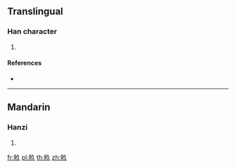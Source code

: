 ==Translingual==

===Han character===
{{Han char|rn=102|rad=田|as=03|sn=8|four=|canj=WNO}}

# {{defn|Han|sort=田03}}

====References====
* {{Han ref|kx=0759.190|dkj=21750|hdz=42530.130|uh=7542|ud=30018}}

----

==Mandarin==

===Hanzi===
{{cmn-hanzi|pin=[[jiù]] ([[jiu4]]), [[liù]] ([[liu4]]), [[mǔ]] ([[mu3]])|wg=chiu<sup>4</sup>, liu<sup>4</sup>, mu<sup>3</sup>}}

# {{defn|lang=cmn|sort=田03}}

[[fr:畂]]
[[pl:畂]]
[[th:畂]]
[[zh:畂]]